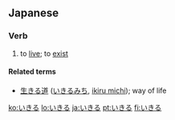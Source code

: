 ==Japanese==

===Verb===
{{ja-verb|h|type=2|rom=ikiru}}

# {{ja-def|生きる|活きる}} to [[live]]; to [[exist]]

====Related terms====
* [[生きる道]] ([[いきるみち]], [[ikiru michi]]); way of life

[[ko:いきる]]
[[lo:いきる]]
[[ja:いきる]]
[[pt:いきる]]
[[fi:いきる]]